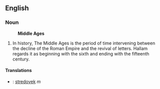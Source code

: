 ==English==
===Noun===
:'''Middle Ages'''
#In history, The Middle Ages is the period of time intervening between the decline of the Roman Empire and the revival of letters. Hallam regards it as beginning with the sixth and ending with the fifteenth century.
====Translations====
*{{sk}}: [[stredovek]] ''m''